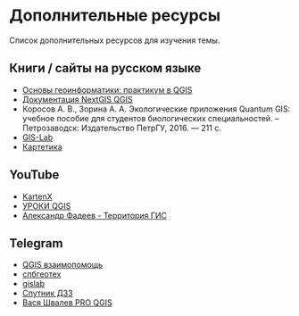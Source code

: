 # Дополнительные ресурсы {.unnumbered}

Список дополнительных ресурсов для изучения темы.

## Книги / сайты на русском языке
 - [Основы геоинформатики: практикум в QGIS](https://aentin.github.io/qgis-course/)
 - [Документация NextGIS QGIS](https://docs.nextgis.ru/docs_ngqgis/source/toc.html)
 - Коросов А. В., Зорина А. А. Экологические приложения Quantum GIS: учебное пособие для студентов биологических специальностей. – Петрозаводск: Издательство ПетрГУ, 2016. ― 211 с.
 - [GIS-Lab](https://gis-lab.info/)
 - [Картетика](https://cartetika.ru/tpost/mrnz02bza1-gis-tutoriali-po-qgis-i-ne-tolko)
 
## YouTube
 - [KartenX](https://www.youtube.com/@KartenX/featured)
 - [УРОКИ QGIS](https://www.youtube.com/@urokiqgis)
 - [Александр Фадеев - Территория ГИС](https://www.youtube.com/@territoriyagis)

## Telegram
 - [QGIS взаимопомощь](https://t.me/QGIS_mutual_aid)
 - [спбгеотех](https://t.me/spbgeotex)
 - [gislab](https://t.me/gislab)
 - [Спутник ДЗЗ](https://t.me/sputnikDZZ)
 - [Вася Швалев PRO QGIS](https://t.me/proqgis)







